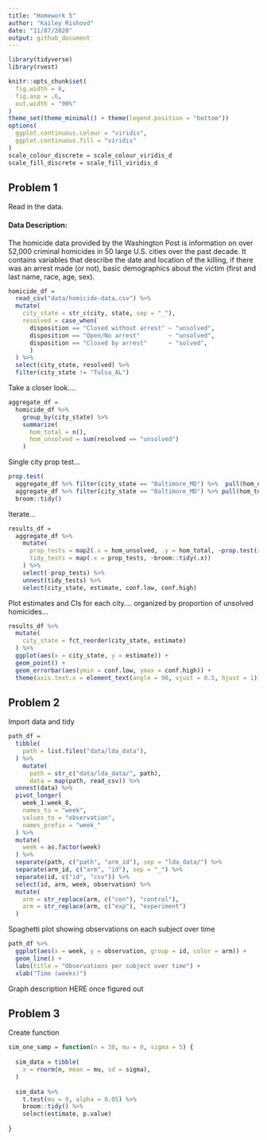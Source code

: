 ```yaml
---
title: "Homework 5"
author: "Kailey Rishovd"
date: "11/87/2020"
output: github_document
---
```


```r
library(tidyverse)
library(rvest)

knitr::opts_chunk$set(
  fig.width = 6, 
  fig.asp = .6, 
  out.width = "90%"
)
theme_set(theme_minimal() + theme(legend.position = "bottom"))
options(
  ggplot.continuous.colour = "viridis", 
  ggplot.continuous.fill = "viridis"
)
scale_colour_discrete = scale_colour_viridis_d
scale_fill_discrete = scale_fill_viridis_d
```

## Problem 1 

Read in the data. 

#### Data Description: 

The homicide data provided by the Washington Post is information on over 52,000 criminal homicides in 50 large U.S. cities over the past decade. It contains variables that describe the date and location of the killing, if there was an arrest made (or not), basic demographics about the victim (first and last name, race, age, sex). 

```r
homicide_df = 
  read_csv("data/homicide-data.csv") %>% 
  mutate(
    city_state = str_c(city, state, sep = "_"), 
    resolved = case_when(
      disposition == "Closed without arrest" ~ "unsolved", 
      disposition == "Open/No arrest"        ~ "unsolved", 
      disposition == "Closed by arrest"      ~ "solved",
      )
  ) %>% 
  select(city_state, resolved) %>% 
  filter(city_state != "Tulsa_AL")
```

Take a closer look.... 

```r
aggregate_df = 
  homicide_df %>%
    group_by(city_state) %>% 
    summarize(
      hom_total = n(), 
      hom_unsolved = sum(resolved == "unsolved")
    )
```

Single city prop test...

```r
prop.test(
  aggregate_df %>% filter(city_state == "Baltimore_MD") %>%  pull(hom_unsolved), 
  aggregate_df %>% filter(city_state == "Baltimore_MD") %>% pull(hom_total)) %>% 
  broom::tidy()
```

Iterate... 

```r
results_df =
  aggregate_df %>% 
    mutate(
      prop_tests = map2(.x = hom_unsolved, .y = hom_total, ~prop.test(x = .x, n = .y)), 
      tidy_tests = map(.x = prop_tests, ~broom::tidy(.x))
    ) %>% 
    select(-prop_tests) %>% 
    unnest(tidy_tests) %>% 
    select(city_state, estimate, conf.low, conf.high)
```


Plot estimates and CIs for each city.... organized by proportion of unsolved homicides...

```r
results_df %>% 
  mutate(
    city_state = fct_reorder(city_state, estimate)
  ) %>% 
  ggplot(aes(x = city_state, y = estimate)) + 
  geom_point() + 
  geom_errorbar(aes(ymin = conf.low, ymax = conf.high)) + 
  theme(axis.text.x = element_text(angle = 90, vjust = 0.5, hjust = 1))
```


## Problem 2 

Import data and tidy

```r
path_df = 
  tibble(
    path = list.files("data/lda_data"), 
  ) %>% 
    mutate(
      path = str_c("data/lda_data/", path), 
      data = map(path, read_csv)) %>%
  unnest(data) %>% 
  pivot_longer(
    week_1:week_8, 
    names_to = "week", 
    values_to = "observation", 
    names_prefix = "week_"
  ) %>%
  mutate(
    week = as.factor(week)
  ) %>% 
  separate(path, c("path", "arm_id"), sep = "lda_data/") %>% 
  separate(arm_id, c("arm", "id"), sep = "_") %>% 
  separate(id, c("id", "csv")) %>% 
  select(id, arm, week, observation) %>% 
  mutate(
    arm = str_replace(arm, c("con"), "control"), 
    arm = str_replace(arm, c("exp"), "experiment")
  )
```

Spaghetti plot showing observations on each subject over time

```r
path_df %>% 
  ggplot(aes(x = week, y = observation, group = id, color = arm)) + 
  geom_line() + 
  labs(title = "Observations per subject over time") +
  xlab("Time (weeks)") 
```

Graph description HERE once figured out

## Problem 3 

Create function

```r
sim_one_samp = function(n = 30, mu = 0, sigma = 5) { 
  
  sim_data = tibble(
    x = rnorm(n, mean = mu, sd = sigma),
  )
  
  sim_data %>% 
    t.test(mu = 0, alpha = 0.05) %>% 
    broom::tidy() %>% 
    select(estimate, p.value)
  
}

```







